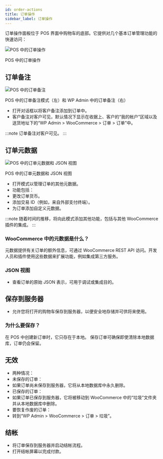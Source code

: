 ```yaml
---
id: order-actions
title: 订单操作
sidebar_label: 订单操作
---
```



订单操作面板位于 POS 界面中购物车的底部。它提供对几个基本订单管理功能的快速访问：

<div class="image-container">
<Image
alt="POS 中的订单操作"
img="/img/order-actions.png"
/>
<p class="image-caption">POS 中的订单操作</p>
</div>

## 订单备注

<div class="image-container">
<Image
alt="POS 中的订单备注"
img="/img/order-note.png"
style={{maxHeight: 500}}
/>
<p class="image-caption">POS 中的订单备注模式（左）和 WP Admin 中的订单备注（右）</p>
</div>

- 打开对话框以将客户备注添加到订单中。
- 客户备注对客户可见，默认情况下显示在收据上、客户的“我的帐户”区域以及送货地址下的“WP Admin > WooCommerce > 订单 > 订单”中。

:::note
订单备注对客户可见。
:::

## 订单元数据

<div class="image-container">
<Image
alt="POS 中的订单元数据和 JSON 视图"
img="/img/order-meta.png"
style={{maxHeight: 500}}
/>
<p class="image-caption">POS 中的订单元数据和 JSON 视图</p>
</div>

- 打开模式以管理订单的其他元数据。
- 功能包括：
- 更改订单货币。
- 添加交易 ID（例如，来自外部支付终端）。
- 为订单添加自定义元数据。

:::note
随着时间的推移，将向此模式添加其他功能，包括与其他 WooCommerce 插件的集成。
:::

### WooCommerce 中的元数据是什么？

元数据提供有关订单的额外信息，可通过 WooCommerce REST API 访问。开发人员和插件使用这些数据来扩展功能，例如集成第三方服务。

### JSON 视图

- 查看订单的原始 JSON 表示，可用于调试或集成目的。

## 保存到服务器

- 允许您将打开的购物车保存到服务器，以便安全地存储并可供将来使用。

### 为什么要保存？

在 POS 中创建新订单时，它只存在于本地。
保存订单可确保即使清除本地数据库，订单仍会保留。

## 无效

- 两种情况：
- 未保存的订单：
- 如果订单尚未保存到服务器，它将从本地数据库中永久删除。
- 已保存的订单：
- 如果订单已保存到服务器，它将被移动到 WooCommerce 中的“垃圾”文件夹并从本地数据库中删除。
- 要恢复作废的订单：
- 转到“WP Admin > WooCommerce > 订单 > 垃圾”。

## 结帐

- 将订单保存到服务器并启动结帐流程。
- 打开结帐屏幕以完成付款。
